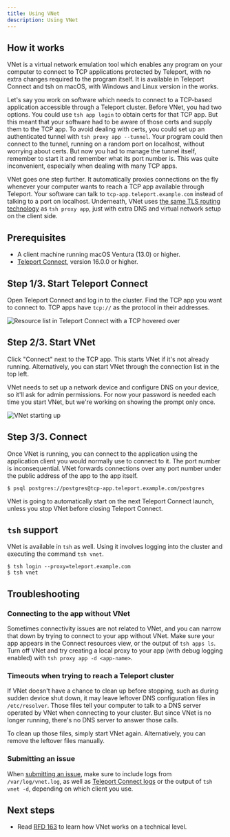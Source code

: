 ```yaml
---
title: Using VNet
description: Using VNet
---
```


## How it works

VNet is a virtual network emulation tool which enables any program on your computer to connect to
TCP applications protected by Teleport, with no extra changes required to the program itself. It is
available in Teleport Connect and tsh on macOS, with Windows and Linux version in the works.

Let's say you work on software which needs to connect to a TCP-based application accessible
through a Teleport cluster. Before VNet, you had two options. You could use `tsh app login` to
obtain certs for that TCP app. But this meant that your software had to be aware of those certs and
supply them to the TCP app. To avoid dealing with certs, you could set up an authenticated tunnel
with `tsh proxy app --tunnel`. Your program could then connect to the tunnel, running on a random
port on localhost, without worrying about certs. But now you had to manage the tunnel itself,
remember to start it and remember what its port number is. This was quite inconvenient, especially
when dealing with many TCP apps.

VNet goes one step further. It automatically proxies connections on the fly whenever your
computer wants to reach a TCP app available through Teleport. Your software can talk to
`tcp-app.teleport.example.com` instead of talking to a port on localhost. Underneath, VNet uses [the
same TLS routing technology](../architecture/tls-routing.mdx) as `tsh proxy app`, just with extra
DNS and virtual network setup on the client side.

## Prerequisites

- A client machine running macOS Ventura (13.0) or higher.
- [Teleport Connect](teleport-connect.mdx), version 16.0.0 or higher.

## Step 1/3. Start Teleport Connect

Open Teleport Connect and log in to the cluster. Find the TCP app you want to connect to. TCP apps
have `tcp://` as the protocol in their addresses.

![Resource list in Teleport Connect with a TCP hovered over](../../img/use-teleport/vnet-resources-list@2x.png)

## Step 2/3. Start VNet

Click "Connect" next to the TCP app. This starts VNet if it's not already running. Alternatively,
you can start VNet through the connection list in the top left.

VNet needs to set up a network device and configure DNS on your device, so it'll ask for admin
permissions. For now your password is needed each time you start VNet, but we're working on showing
the prompt only once.

![VNet starting up](../../img/use-teleport/vnet-starting@2x.png)

## Step 3/3. Connect

Once VNet is running, you can connect to the application using the application client you would
normally use to connect to it. The port number is inconsequential. VNet forwards connections over
any port number under the public address of the app to the app itself.

```code
$ psql postgres://postgres@tcp-app.teleport.example.com/postgres
```

VNet is going to automatically start on the next Teleport Connect launch, unless you stop VNet
before closing Teleport Connect.

## `tsh` support

VNet is available in `tsh` as well. Using it involves logging into the cluster and executing the
command `tsh vnet`.

```code
$ tsh login --proxy=teleport.example.com
$ tsh vnet
```

## Troubleshooting

### Connecting to the app without VNet

Sometimes connectivity issues are not related to VNet, and you can narrow that down by trying to
connect to your app without VNet. Make sure your app appears in the Connect resources view, or the
output of `tsh apps ls`. Turn off VNet and try creating a local proxy to your app (with debug
logging enabled) with `tsh proxy app -d <app-name>`.

### Timeouts when trying to reach a Teleport cluster

If VNet doesn't have a chance to clean up before stopping, such as during sudden device shut down,
it may leave leftover DNS configuration files in `/etc/resolver`. Those files tell your computer to
talk to a DNS server operated by VNet when connecting to your cluster. But since VNet is no longer
running, there's no DNS server to answer those calls.

To clean up those files, simply start VNet again. Alternatively, you can remove the leftover files
manually.

### Submitting an issue

When [submitting an
issue](https://github.com/gravitational/teleport/issues/new?assignees=&labels=bug,vnet&template=bug_report.md),
make sure to include logs from `/var/log/vnet.log`, as well as [Teleport Connect
logs](teleport-connect.mdx#submitting-an-issue) or the output of `tsh vnet -d`, depending on which
client you use.

## Next steps

- Read [RFD 163](https://github.com/gravitational/teleport/blob/master/rfd/0163-vnet.md) to learn how VNet works on a technical level.
